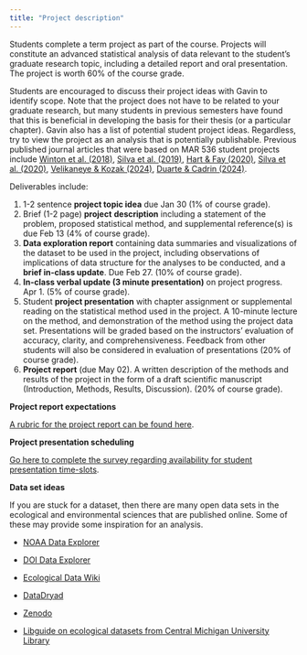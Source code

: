 ```yaml
---
title: "Project description"
---
```


Students complete a term project as part of the course. Projects will constitute an advanced statistical analysis of data relevant to the student's graduate research topic, including a detailed report and oral presentation. The project is worth 60% of the course grade.

Students are encouraged to discuss their project ideas with Gavin to identify scope. Note that the project does not have to be related to your graduate research, but many students in previous semesters have found that this is beneficial in developing the basis for their thesis (or a particular chapter). Gavin also has a list of potential student project ideas. Regardless, try to view the project as an analysis that is potentially publishable. Previous published journal articles that were based on MAR 536 student projects include [Winton et al. (2018)](https://doi.org/10.3354/meps12396), [Silva et al. (2019)](https://doi.org/10.3354/meps12820), [Hart & Fay (2020)](https://doi.org/10.1016/j.fishres.2019.105466), [Silva et al. (2020)](https://doi.org/10.1029/2020JC016507), [Velikaneye & Kozak (2024)](https://doi.org/10.1093/jeb/voae092), [Duarte & Cadrin (2024)](https://doi.org/10.1016/j.fishres.2024.107000).

Deliverables include:

1.  1-2 sentence **project topic idea** due Jan 30 (1% of course grade).
2.  Brief (1-2 page) **project** **description** including a statement of the problem, proposed statistical method, and supplemental reference(s) is due Feb 13 (4% of course grade).
3.  **Data exploration report** containing data summaries and visualizations of the dataset to be used in the project, including observations of implications of data structure for the analyses to be conducted, and a **brief in-class update**. Due Feb 27. (10% of course grade).
4.  **In-class verbal update (3 minute presentation)** on project progress. Apr 1. (5% of course grade).
5.  Student **project presentation** with chapter assignment or supplemental reading on the statistical method used in the project. A 10-minute lecture on the method, and demonstration of the method using the project data set. Presentations will be graded based on the instructors' evaluation of accuracy, clarity, and comprehensiveness. Feedback from other students will also be considered in evaluation of presentations (20% of course grade).
6.  **Project report** (due May 02). A written description of the methods and results of the project in the form of a draft scientific manuscript (Introduction, Methods, Results, Discussion). (20% of course grade).

**Project report expectations**

[A rubric for the project report can be found here](documents/MAR536-SPR2023_project-rubric.pdf).

**Project presentation scheduling**

[Go here to complete the survey regarding availability for student presentation time-slots](https://forms.gle/RmMa2Emxit2krdC79).

**Data set ideas**

If you are stuck for a dataset, then there are many open data sets in the ecological and environmental sciences that are published online. Some of these may provide some inspiration for an analysis.

-   [NOAA Data Explorer](https://data.noaa.gov/datasetsearch/)

-   [DOI Data Explorer](https://data.doi.gov/dataset)

-   [Ecological Data Wiki](https://ecologicaldata.org/find-data)

-   [DataDryad](https://datadryad.org/stash)

-   [Zenodo](https://zenodo.org/)

-   [Libguide on ecological datasets from Central Michigan University Library](https://libguides.cmich.edu/lifesciencedata/ecological)
